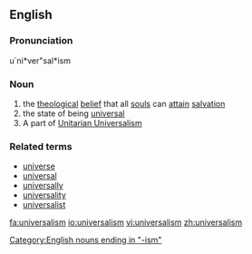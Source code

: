 ==English==

===Pronunciation===
u`ni*ver"sal*ism
{{wikipedia}}

===Noun===
{{en-noun|s|-}}

# the [[theological]] [[belief]] that all [[soul]]s can [[attain]] [[salvation]]
# the state of being [[universal]]
# A part of [[Unitarian Universalism]]

===Related terms===
* [[universe]]
* [[universal]]
* [[universally]]
* [[universality]]
* [[universalist]]
[[Category:English nouns ending in "-ism"]]
[[fa:universalism]]
[[io:universalism]]
[[vi:universalism]]
[[zh:universalism]]